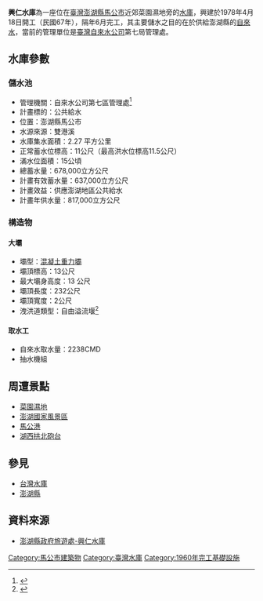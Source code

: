 {{Infobox Dam
| name               = 興仁水庫
| official_name      = 興仁水庫
| image              = Xingren Reservoir.jpg
| image_size         = 300px
| image_caption      = 興仁水庫庫容區
| image_alt          = 
| location_map       = Taiwan Penghu
| location_map_width = 
| location_map_text  = 興仁水庫位置圖
| lat_d     = 23
| lat_m     = 33
| lat_s     = 01.3
| lat_NS    = N
| long_d    = 119
| long_m    = 36
| long_s    = 23.2
| long_EW   = E
| coordinates_type   = type:landmark
| coordinates_display= inline,title
| coordinates_ref    = 
| country            = {{ROC}}
| location           = [[澎湖縣|澎湖縣]][[馬公市|馬公市]]
| status             = 使用中
| began              = 1978年
| open               = 
| demolished         = 
| cost               = 
| owner              = [[臺灣自來水公司|臺灣自來水公司]]
| maint              = 臺灣自來水公司第七局管理處
| type               = 混凝土重力壩
| height             = {{convert|13|m|ft|0}}
| height_thalweg     = 
| height_foundation  = 
| length             = {{convert|232|m|ft|0}}
| crest_width        = 
| base_width         = 
| curve_radius       =
| crest_width        = {{convert|2|m|ft|0|abbr=off}}
| volume             = 788,000立方公尺
| crest_elevation    = {{convert|13|m}}
| crosses            = [[雙港溪|雙港溪]]
| spillways          = 自由溢流溢洪道
| spillway_type      = 
| spillway_capacity  = 
| reservoir          = 興仁水庫
| reservoir_capacity = 678,000 m3
| active_capacity    = 637,000 m3
| inactive_capacity  =
| reservoir_catchment= {{convert|2.27|km2|sqft|0}}
| reservoir_surface  = {{convert|0.15|km2|sqft|0}}
| reservoir_elevation= {{convert|11|m|ft|0}}
| reservoir_max_depth= {{convert|11.5|m|ft|0}}
| reservoir_length   =
| reservoir_max_width=
| hydraulic_head     = 
| tidal_range        = 
| plant_owner        = 
| plant_operator     = 
| plant_commission   = 
| plant_licence_exp  = 
| plant_decommission = 
| plant_type         = 
| turbines           = 
| installed_capacity = 
| max_planned_cap    = 
| capacity_factor    = 
| average_annual_gen = 
| net_generation     = 
| website            = 
| as_of              = 
}}

'''興仁水庫'''為一座位在[[臺灣|臺灣]][[澎湖縣|澎湖縣]][[馬公市|馬公市]]近郊菜園濕地旁的[[水庫|水庫]]，興建於1978年4月18日開工（民國67年），隔年6月完工，其主要儲水之目的在於供給澎湖縣的[[自來水|自來水]]，當前的管理單位是[[臺灣自來水公司|臺灣自來水公司]]第七局管理處。

== 水庫參數 ==
=== 儲水池 ===
* 管理機關：自來水公司第七區管理處<ref>{{cite web|title=沿著菊島旅行-興仁水庫|url=http://140.121.145.45/wrm/dss/resr/s14.htm|publisher=沿著菊島旅行|accessdate=2015年6月23日|deadurl=yes|archiveurl=https://web.archive.org/web/20041208090736/http://140.121.145.45/wrm/dss/resr/s14.htm|archivedate=2004年12月8日}}</ref>
* 計畫標的：公共給水
* 位置：澎湖縣馬公市
* 水源來源：雙港溪
* 水庫集水面積：2.27 平方公里
* 正常蓄水位標高：11公尺（最高洪水位標高11.5公尺）
* 滿水位面積：15公頃
* 總蓄水量：678,000立方公尺
* 計畫有效蓄水量：637,000立方公尺
* 計畫效益：供應澎湖地區公共給水
* 計畫年供水量：817,000立方公尺
=== 構造物 ===
==== 大壩 ====
* 壩型：[[混凝土|混凝土]][[重力壩|重力壩]]
* 壩頂標高：13公尺
* 最大壩身高度：13 公尺
* 壩頂長度：232公尺
* 壩頂寬度：2公尺
* 洩洪道類型：自由溢流堰<ref>{{cite web|title=興仁水庫運用要點|url=http://www.rootlaw.com.tw/LawArticle.aspx?LawID=A040100131035400-1000909|publisher=植根法律網|accessdate=2015年6月23日}}</ref>
==== 取水工 ====
* 自來水取水量：2238CMD
* 抽水機組
== 周遭景點 ==
* [[菜園濕地|菜園濕地]]
* [[澎湖國家風景區|澎湖國家風景區]]
* [[馬公港|馬公港]]
* [[湖西拱北砲台|湖西拱北砲台]]

== 參見 ==
*[[台灣水庫|台灣水庫]]
*[[澎湖縣|澎湖縣]]

== 資料來源 ==
<references />
{{Commonscat|Xingren Reservoir|興仁水庫}}

*[https://penghutravel.com/TravelInformationSceneryDetailC000000.aspx?Cond=0417952f-d9a1-478c-9b33-93e58440ddb3&SortType=1&SearchAdvanced=False&Language=1028 澎湖縣政府旅遊處-興仁水庫]

{{台灣水庫}}

[[Category:馬公市建築物|Category:馬公市建築物]]
[[Category:臺灣水庫|Category:臺灣水庫]]
[[Category:1960年完工基礎設施|Category:1960年完工基礎設施]]